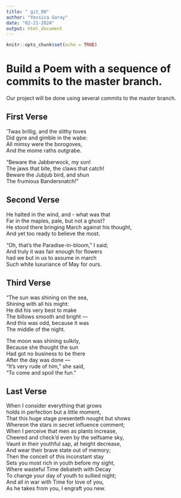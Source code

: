 ```yaml
---
title: " git_00"
author: "Yessica Garay"
date: "02-21-2024"
output: html_document
---
```


```r
knitr::opts_chunk$set(echo = TRUE)
```
# Build a Poem with a sequence of commits to the master branch.
Our project will be done using several commits to the master branch.
<!-- Do not modify or change any text in "!--" bracketed areas such as this --- these are instructions to
you, if you change any of this the git program will notice it and compromise your git merging strategy !-->

## First Verse 
<!--Put the first five lines of a poem by Lewis Carrol in this section!-->

’Twas brillig, and the slithy toves  
      Did gyre and gimble in the wabe:  
All mimsy were the borogoves,  
      And the mome raths outgrabe.  

“Beware the Jabberwock, my son!  
      The jaws that bite, the claws that catch!  
Beware the Jubjub bird, and shun  
      The frumious Bandersnatch!”  

## Second Verse
<!--Put the first five lines of a poem by Robert Frost here!-->


He halted in the wind, and - what was that  
Far in the maples, pale, but not a ghost?  
He stood there bringing March against his thought,  
And yet too ready to believe the most.  

"Oh, that's the Paradise-in-bloom," I said;  
And truly it was fair enough for flowers  
had we but in us to assume in march  
Such white luxuriance of May for ours.  



## Third Verse
<!--Put the first two verses of The Walrus and the Carpenter here!-->


"The sun was shining on the sea,  
    Shining with all his might:  
He did his very best to make  
      The billows smooth and bright —  
And this was odd, because it was  
      The middle of the night.  

The moon was shining sulkily,  
      Because she thought the sun  
Had got no business to be there  
      After the day was done —  
"It's very rude of him," she said,  
      "To come and spoil the fun."  




## Last Verse
<!--Put a short poem of your choice 8-20 lines,here!-->

When I consider everything that grows  
holds in perfection but a little moment,  
That this huge stage presenteth nought but shows  
Whereon the stars in secret influence comment;  
When I perceive that men as plants increase,  
Cheered and check'd even by the selfsame sky,  
Vaunt in their youthful sap, at height decrease,  
And wear their brave state out of memory;  
Then the conceit of this inconstant stay  
Sets you most rich in youth before my sight,  
Where wasteful Time debateth with Decay  
To change your day of youth to sullied night;  
And all in war with Time for love of you,  
As he takes from you, I engraft you new.  

